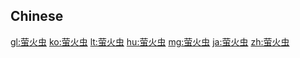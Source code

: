 {{also|螢火蟲}}
==Chinese==
{{zh-see|螢火蟲}}

[[gl:萤火虫]]
[[ko:萤火虫]]
[[lt:萤火虫]]
[[hu:萤火虫]]
[[mg:萤火虫]]
[[ja:萤火虫]]
[[zh:萤火虫]]